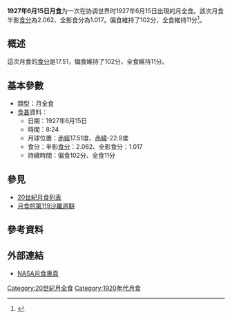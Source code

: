 {{vfd|沒有足夠的可靠資料來源能夠讓這個條目符合[[Wikipedia:關注度|Wikipedia:關注度]]中的標準|date=2022/06/08}}
{{Notability|time=2022-05-09T07:56:16+00:00}}
{{Infobox lunar eclipse
| date        = 1927年6月15日
| time        = 8:24
| nature     = 月全食
| saros       = 119
| gamma           = 0.454
| magnitude      = 半影食分：2.062<br/>全影食分：1.017
| par_duration   = 102分
| tot_duration    = 11分
| chart               = Lunar eclipse chart close-1927Jun15.png
}}
'''1927年6月15日月食'''为一次在协调世界时1927年6月15日出現的月全食。該次月食半影[[食分|食分]]為2.062、全影食分為1.017。偏食維持了102分，全食維持11分<ref name="nasa_catalog_list">{{cite web|url=http://eclipse.gsfc.nasa.gov/LEcat/LE1901-2000.html|title=Lunar Eclipses: 1901 to 2000|language=en|publisher=[[NASA|NASA]]|archiveurl=https://web.archive.org/web/20080331031357/http://eclipse.gsfc.nasa.gov/LEcat/LE1901-2000.html|archivedate=2008-03-31|deadurl=yes|accessdate=2016-09-10}}</ref>。

== 概述 ==
這次月食的[[食分|食分]]是17.51，偏食維持了102分，全食維持11分。

== 基本參數 ==
{{NoteUTC}}
* 類型：月全食
*[[食甚|食甚]]資料：
** 日期：1927年6月15日
** 時間：8:24
** 月球位置：[[赤經|赤經]]17.51度、[[赤緯|赤緯]]-22.9度
** 食分：半影[[食分|食分]]：2.062、全影食分：1.017
** 持續時間：偏食102分、全食11分

== 參見 ==
{{portal box|天文學}}
* [[20世紀月食列表|20世紀月食列表]]
* [[月食的第119沙羅週期|月食的第119沙羅週期]]

== 參考資料 ==
{{reflist}}

== 外部連結 ==
* [http://eclipse.gsfc.nasa.gov/lunar.html NASA月食專頁]{{Wayback|url=http://eclipse.gsfc.nasa.gov/lunar.html |date=20181231235927 }}{{en icon}}
{{Lunar-eclipse-stub}}
{{月食}}

[[Category:20世紀月全食|Category:20世紀月全食]]
[[Category:1920年代月食|Category:1920年代月食]]
